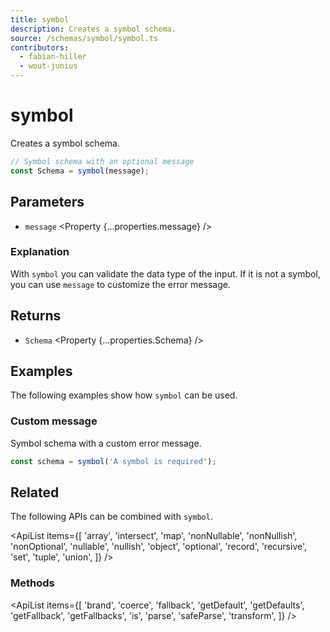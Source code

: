 ```yaml
---
title: symbol
description: Creates a symbol schema.
source: /schemas/symbol/symbol.ts
contributors:
  - fabian-hiller
  - wout-junius
---
```



# symbol

Creates a symbol schema.

```ts
// Symbol schema with an optional message
const Schema = symbol(message);
```

## Parameters

- `message` <Property {...properties.message} />

### Explanation

With `symbol` you can validate the data type of the input. If it is not a symbol, you can use `message` to customize the error message.

## Returns

- `Schema` <Property {...properties.Schema} />

## Examples

The following examples show how `symbol` can be used.

### Custom message

Symbol schema with a custom error message.

```ts
const schema = symbol('A symbol is required');
```

## Related

The following APIs can be combined with `symbol`.

<ApiList
  items={[
    'array',
    'intersect',
    'map',
    'nonNullable',
    'nonNullish',
    'nonOptional',
    'nullable',
    'nullish',
    'object',
    'optional',
    'record',
    'recursive',
    'set',
    'tuple',
    'union',
  ]}
/>

### Methods

<ApiList
  items={[
    'brand',
    'coerce',
    'fallback',
    'getDefault',
    'getDefaults',
    'getFallback',
    'getFallbacks',
    'is',
    'parse',
    'safeParse',
    'transform',
  ]}
/>
